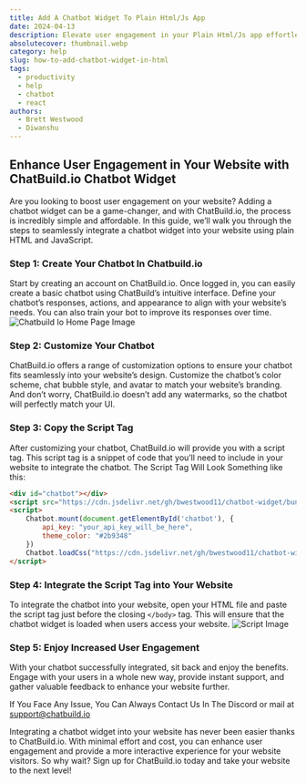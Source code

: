 ```yaml
---
title: Add A Chatbot Widget To Plain Html/Js App
date: 2024-04-13
description: Elevate user engagement in your Plain Html/Js app effortlessly with ChatBuild.io's chatbot widget integration. 
absolutecover: thumbnail.webp
category: help
slug: how-to-add-chatbot-widget-in-html
tags:
  - productivity
  - help
  - chatbot
  - react
authors:
  - Brett Westwood 
  - Diwanshu
---
```



## Enhance User Engagement in Your Website with ChatBuild.io Chatbot Widget

Are you looking to boost user engagement on your website? Adding a chatbot widget can be a game-changer, and with ChatBuild.io, the process is incredibly simple and affordable. In this guide, we’ll walk you through the steps to seamlessly integrate a chatbot widget into your website using plain HTML and JavaScript.

### Step 1: Create Your Chatbot In Chatbuild.io
Start by creating an account on ChatBuild.io. Once logged in, you can easily create a basic chatbot using ChatBuild’s intuitive interface. Define your chatbot’s responses, actions, and appearance to align with your website’s needs. You can also train your bot to improve its responses over time.
<Image alt="Chatbuild Io Home Page Image" width={500} height={400} className="w-full" src="/static/chatbuild_home.webp"/>

### Step 2: Customize Your Chatbot
ChatBuild.io offers a range of customization options to ensure your chatbot fits seamlessly into your website’s design. Customize the chatbot’s color scheme, chat bubble style, and avatar to match your website’s branding. And don’t worry, ChatBuild.io doesn’t add any watermarks, so the chatbot will perfectly match your UI.

### Step 3: Copy the Script Tag
After customizing your chatbot, ChatBuild.io will provide you with a script tag. This script tag is a snippet of code that you’ll need to include in your website to integrate the chatbot. The Script Tag Will Look Something like this:

```html
<div id="chatbot"></div>
<script src="https://cdn.jsdelivr.net/gh/bwestwood11/chatbot-widget/bundle/index3.js"></script>
<script>
    Chatbot.mount(document.getElementById('chatbot'), {
        api_key: "your_api_key_will_be_here",
        theme_color: "#2b9348"
    })
    Chatbot.loadCss("https://cdn.jsdelivr.net/gh/bwestwood11/chatbot-widget/bundle/index3.css")
</script>
```

### Step 4: Integrate the Script Tag into Your Website
To integrate the chatbot into your website, open your HTML file and paste the script tag just before the closing `</body>` tag. This will ensure that the chatbot widget is loaded when users access your website.
<Image width={500} height={400} className="w-full" alt="Script Image" src="/static/script.webp"/>

### Step 5: Enjoy Increased User Engagement
With your chatbot successfully integrated, sit back and enjoy the benefits. Engage with your users in a whole new way, provide instant support, and gather valuable feedback to enhance your website further.

If You Face Any Issue, You Can Always Contact Us In The Discord or mail at support@chatbuild.io

Integrating a chatbot widget into your website has never been easier thanks to ChatBuild.io. With minimal effort and cost, you can enhance user engagement and provide a more interactive experience for your website visitors. So why wait? Sign up for ChatBuild.io today and take your website to the next level!